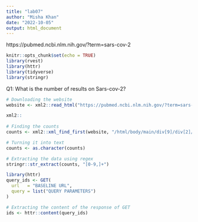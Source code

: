 ```yaml
---
title: "lab07"
author: "Misha Khan"
date: "2022-10-05"
output: html_document
---
```


https://pubmed.ncbi.nlm.nih.gov/?term=sars-cov-2

```r
knitr::opts_chunk$set(echo = TRUE)
library(rvest)
library(httr)
library(tidyverse)
library(stringr)
```

Q1: What is the number of results on Sars-cov-2?
```r
# Downloading the website
website <- xml2::read_html("https://pubmed.ncbi.nlm.nih.gov/?term=sars-cov-2")

xml2::
  
# Finding the counts
counts <- xml2::xml_find_first(website, "/html/body/main/div[9]/div[2]/div[2]/div[1]/div[1]/span")

# Turning it into text
counts <- as.character(counts)

# Extracting the data using regex
stringr::str_extract(counts, "[0-9,]+")
```
```r
library(httr)
query_ids <- GET(
  url   = "BASELINE URL",
  query = list("QUERY PARAMETERS")
)

# Extracting the content of the response of GET
ids <- httr::content(query_ids)
```